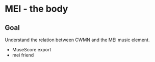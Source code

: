 # MEI - the body

::: {.callout-note}
# Goal
Understand the relation between CWMN and the MEI music element.
:::

- MuseScore export
- mei friend

